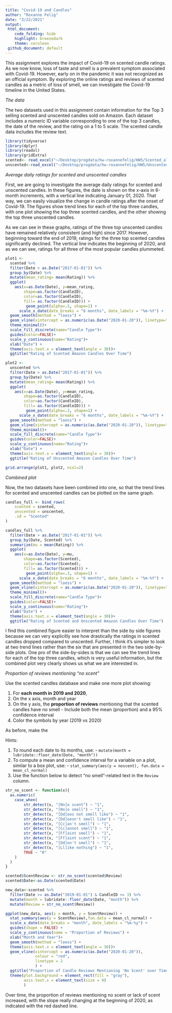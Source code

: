 ```yaml
---
title: "Covid-19 and Candles"
author: "Roxanne Felig"
date: "3/22/2021"
output:
 html_document:
    code_folding: hide
    highlight: breezedark
    theme: cerulean
 github_document: default
---
```


This assignment explores the impact of Covid-19 on scented candle ratings. As we now know, loss of taste and smell is a prevalent symptom associated with Covid-19. However, early on in the pandemic it was not recognized as an official symptom. By exploring the online ratings and reviews of scented candles as a metric of loss of smell, we can investigate the Covid-19 timeline in the United States.

_The data_

The two datasets used in this assignment contain information for the Top 3 selling scented and unscented candles sold on Amazon. Each dataset includes a numeric ID variable corresponding to one of the top 3 candles, the date of the review, and the rating on a 1 to 5 scale. The scented candle data includes the review text.

```r
library(tidyverse)
library(dplyr)
library(readxl)
library(gridExtra)
scented<- read_excel("~/Desktop/progdata/hw-roxannefelig/HW5/Scented_all.xlsx")
unscented<-read_excel("~/Desktop/progdata/hw-roxannefelig/HW5/Unscented_all.xlsx")
```

_Average daily ratings for scented and unscented candles_

First, we are going to investigate the average daily ratings for scented and unscented candles. In these figures, the date is shown on the x-axis in 6-month increments, with a vertical line indicating January 01, 2020. That way, we can easily visualize the change in candle ratings after the onset of Covid-19. The figures show trend lines for each of the top three candles, with one plot showing the top three scented candles, and the other showing the top three unscented candles.

As we can see in these graphs, ratings of the three top unscented candles have remained relatively consistent (and high) since 2017. However, beginning toward the end of 2019, ratings for the three top scented candles significantly declined. The vertical line indicates the beginning of 2020, and as we can see, ratings for all three of the most popular candles plummeted.

```r
plot1 <- 
  scented %>% 
  filter(Date > as.Date("2017-01-01")) %>% 
  group_by(Date) %>% 
  mutate(mean_rating= mean(Rating)) %>% 
  ggplot(
    aes(x=as.Date(Date), y=mean_rating,
        shape=as.factor(CandleID),
        color=as.factor(CandleID),
        fill= as.factor(CandleID))) + 
         geom_point(alpha=.3, shape=1) +
      scale_x_date(date_breaks = "6 months", date_labels = "%m-%Y") +
  geom_smooth(method = "loess") +
  geom_vline(xintercept = as.numeric(as.Date("2020-01-20")), linetype="dashed")+
  theme_minimal()+
  scale_fill_discrete(name="Candle Type")+
  guides(color=FALSE)+
  scale_y_continuous(name="Rating")+
  xlab("Date") + 
  theme(axis.text.x = element_text(angle = 30))+
  ggtitle("Rating of Scented Amazon Candles Over Time")

plot2 <-
  unscented %>% 
  filter(Date > as.Date("2017-01-01")) %>% 
  group_by(Date) %>% 
  mutate(mean_rating= mean(Rating)) %>% 
  ggplot(
    aes(x=as.Date(Date), y=mean_rating,
        shape=as.factor(CandleID),
        color=as.factor(CandleID),
        fill= as.factor(CandleID))) + 
         geom_point(alpha=.3, shape=1) +
      scale_x_date(date_breaks = "6 months", date_labels = "%m-%Y") +
  geom_smooth(method = "loess") +
  geom_vline(xintercept = as.numeric(as.Date("2020-01-20")), linetype="dashed")+
  theme_minimal()+
  scale_fill_discrete(name="Candle Type")+
  guides(color=FALSE)+
  scale_y_continuous(name="Rating")+
  xlab("Date") + 
  theme(axis.text.x = element_text(angle = 30))+
  ggtitle("Rating of Unscented Amazon Candles Over Time")

grid.arrange(plot1, plot2, ncol=2)

```


_Combined plot_

Now, the two datasets have been combined into one, so that the trend lines for scented and unscented candles can be plotted on the same graph. 

```r
candles_full <- bind_rows(
	scented = scented, 
	unscented = unscented, 
	.id = "Scented"
)
```

```r
candles_full %>% 
  filter(Date > as.Date("2017-01-01")) %>% 
  group_by(Date, Scented) %>% 
  summarize(mu = mean(Rating)) %>% 
  ggplot(
    aes(x=as.Date(Date), y=mu,
        shape=as.factor(Scented),
        color=as.factor(Scented),
        fill= as.factor(Scented))) + 
         geom_point(alpha=.3, shape=1) +
      scale_x_date(date_breaks = "6 months", date_labels = "%m-%Y") +
  geom_smooth(method = "loess") +
  geom_vline(xintercept = as.numeric(as.Date("2020-01-20")), linetype="dashed")+
  theme_minimal()+
  scale_fill_discrete(name="Candle Type")+
  guides(color=FALSE)+
  scale_y_continuous(name="Rating")+
  xlab("Date") + 
  theme(axis.text.x = element_text(angle = 30))+
  ggtitle("Rating of Scented and Unscented Amazon Candles Over Time")
```

I find this combined figure easier to interpret than the side by side figures because we can very explicitly see how drastically the ratings in scented candles dropped compared to unscented. Further, I think it’s simpler to look at two trend lines rather than the six that are presented in the two side-by-side plots. One pro of the side-by-sides is that we can see the trend lines for each of the top three candles, which is very useful information, but the combined plot very clearly shows us what we are interested in. 


_Proportion of reviews mentioning "no scent"_

Use the scented candles database and make one more plot showing:

  1. For **each month in 2019 and 2020**, 
  2. On the x axis, month and year
  3. On the y axis, the **proportion of reviews** mentioning that the scented candles have no smell
    - Include both the mean (proportion) and a 95% confidence interval
  4. Color the symbols by year (2019 vs 2020)

As before, make the 

Hints:

  1. To round each date to its months, use:
    - `mutate(month = lubridate::floor_date(Date, "month"))`
  2. To compute a mean and confidence interval for a variable on a plot, similar to a box plot, use:
    - `stat_summary(aes(y = noscent), fun.data = mean_cl_normal)`
  3. Use the function below to detect "no smell"-related text in the `Review` column.

```r
str_no_scent <- function(x){
  as.numeric(
  	case_when(
  		str_detect(x, "[Nn]o scent") ~ "1", 
  		str_detect(x, "[Nn]o smell") ~ "1",
  		str_detect(x, "[Dd]oes not smell like") ~ "1",
  		str_detect(x, "[Dd]oesn't smell like") ~ "1",
  		str_detect(x, "[Cc]an't smell") ~ "1",
  		str_detect(x, "[Cc]annot smell") ~ "1",
  		str_detect(x, "[Ff]aint smell") ~ "1",
  		str_detect(x, "[Ff]aint scent") ~ "1",
  		str_detect(x, "[Dd]on't smell") ~ "1",
  		str_detect(x, "[Ll]ike nothing") ~ "1",
  		TRUE ~ "0"
  	)
  )
} 
```

```r

scented$ScentReview <- str_no_scent(scented$Review)
scented$Date<-as.Date(scented$Date)

new_data<-scented %>% 
  filter(Date >= as.Date("2019-01-01") & CandleID <= 3) %>% 
  mutate(month = lubridate::floor_date(Date, "month")) %>% 
  mutate(Review = str_no_scent(Review)) 

ggplot(new_data, aes(x = month, y = ScentReview)) +
  stat_summary(aes(y = ScentReview),fun.data = mean_cl_normal) +
  scale_x_date(date_breaks = "month", date_labels = "%m-%y") +
  guides(shape = FALSE) +
  scale_y_continuous(name = "Proportion of Reviews") +
  xlab("Month and Year")+
  geom_smooth(method = "loess") +
  theme(axis.text.x = element_text(angle = 30))+
  geom_vline(xintercept = as.numeric(as.Date("2020-01-20")),
             colour = "red",
             linetype = 2
             ) +
  ggtitle("Proportion of Candle Reviews Mentioning 'No Scent' over Time") +
  theme(plot.background = element_rect(fill = "gray"), 
        axis.text.x = element_text(size = 9)
        )

```

Over time, the proportion of reviews mentioning no scent or lack of scent increased, with the slope really changing at the beginning of 2020, as indicated with the red dashed line.
